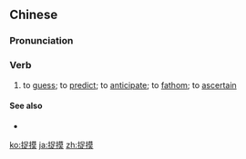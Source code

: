 ==Chinese==
{{zh-forms}}

===Pronunciation===
{{zh-pron
|m=zhuōmō
|c=zuk1 mo2
|mn=qz,zz:chhiok-mo͘/xm:chok-mo͘
|cat=v
}}

===Verb===
{{zh-verb}}

# to [[guess]]; to [[predict]]; to [[anticipate]]; to [[fathom]]; to [[ascertain]]

====See also====
* {{zh-l|琢磨}}

[[ko:捉摸]]
[[ja:捉摸]]
[[zh:捉摸]]
